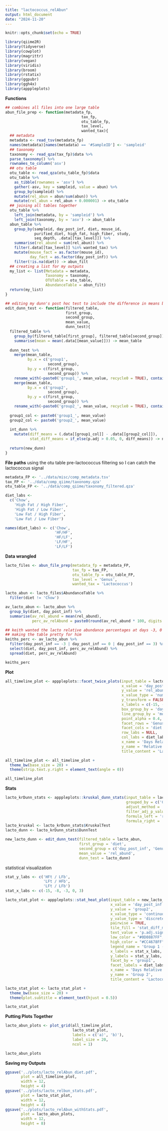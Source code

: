 ```yaml
---
title: "lactococcus_relAbun"
output: html_document
date: "2024-11-20"
---
```


```r
knitr::opts_chunk$set(echo = TRUE)
```

```r
library(qiime2R)
library(tidyverse)
library(cowplot)
library(magrittr)
library(vegan)
library(viridis)
library(broom)
library(rstatix)
library(ggpubr)
library(ggh4x)
library(apppleplots)
```

**Functions**
```r
## combines all files into one large table
abun_file_prep <- function(metadata_fp,
                                  tax_fp,
                                  otu_table_fp,
                                  tax_level,
                                  wanted_tax){
  ## metadata
  metadata <- read_tsv(metadata_fp)
  names(metadata)[names(metadata) == '#SampleID'] <- 'sampleid'
  ## taxonomy
  taxonomy <- read_qza(tax_fp)$data %>% 
  parse_taxonomy() %>% 
  rownames_to_column('asv')
  ## otu table 
  otu_table <- read_qza(otu_table_fp)$data
  otu_table %>% 
    as_tibble(rownames = 'asv') %>% 
    gather(-asv, key = sampleid, value = abun) %>% 
    group_by(sampleid) %>% 
    mutate(rel_abun = abun/sum(abun)) %>% 
    mutate(rel_abun = rel_abun + 0.000001) -> otu_table
  ## joining all tables together 
  otu_table %>% 
    left_join(metadata, by = 'sampleid') %>% 
    left_join(taxonomy, by = 'asv') -> abun_table
  abun_table %>% 
    group_by(sampleid, day_post_inf, diet, mouse_id, 
             purified_diet, high_fat, high_fiber, study,
             seq_depth, .data[[tax_level]]) %>% 
    summarise(rel_abund = sum(rel_abun)) %>% 
    filter(.data[[tax_level]] %in% wanted_tax) %>% 
    mutate(mouse_fact = as.factor(mouse_id),
           day_fact = as.factor(day_post_inf)) %>% 
    filter(!is.na(diet)) -> abun_filt
  ## creating a list for my outputs
  my_list <- list(Metadata = metadata,
                  Taxonomy = taxonomy,
                  OTUTable = otu_table,
                  AbundanceTable = abun_filt)
  return(my_list)
}

## editing my dunn's post hoc test to include the difference in means between groups 
edit_dunn_test <- function(filtered_table,
                           first_group,
                           second_group,
                           mean_value,
                           dunn_test){
  filtered_table %>% 
    group_by(filtered_table[first_group], filtered_table[second_group]) %>% 
    summarise(mean = mean(.data[[mean_value]])) -> mean_table
  
  dunn_test %>% 
    merge(mean_table, 
          by.x = c('group1',
                   second_group),
          by.y = c(first_group,
                   second_group)) %>% 
    rename_with(~paste0('group1_', mean_value, recycle0 = TRUE), contains('mean')) %>% 
    merge(mean_table,
          by.x = c('group2',
                   second_group),
          by.y = c(first_group,
                   second_group)) %>% 
    rename_with(~paste0('group2_', mean_value, recycle0 = TRUE), contains('mean')) -> int_dunn
  
  group1_col <- paste0('group1_', mean_value)
  group2_col <- paste0('group2_', mean_value)
  
  int_dunn %>% 
    mutate(diff_means = (.data[[group1_col]] - .data[[group2_col]]),
           stat_diff_means = if_else(p.adj > 0.05, 0, diff_means)) -> new_dunn
  
  return(new_dunn)
}
```

**File paths**
using the otu table pre-lactococcus filtering so I can catch the lactococcus signal
```r
metadata_FP <- '../data/misc/comp_metadata.tsv'
tax_FP <- '../data/comp_qiime/taxonomy.qza'
otu_table_FP <- '../data/comp_qiime/taxonomy_filtered.qza'

diet_labs <- 
  c('Chow', 
    'High Fat / High Fiber', 
    'High Fat / Low Fiber', 
    'Low Fat / High Fiber', 
    'Low Fat / Low Fiber')

names(diet_labs) <- c('Chow',
                      'HF/HF',
                      'HF/LF',
                      'LF/HF',
                      'LF/LF')
```

**Data wrangled**
```r
lacto_files <- abun_file_prep(metadata_fp = metadata_FP,
                              tax_fp = tax_FP,
                              otu_table_fp = otu_table_FP,
                              tax_level = 'Genus',
                              wanted_tax = 'Lactococcus')

lacto_abun <- lacto_files$AbundanceTable %>% 
  filter(diet != 'Chow')

av_lacto_abun <- lacto_abun %>% 
  group_by(diet, day_post_inf) %>% 
  summarise(av_rel_abund = mean(rel_abund),
            perc_av_relAbund = paste0(round(av_rel_abund * 100, digits = 3), '%'))

## keith wanted the lacto relative abundance percentages at days -3, 0 and 3 so this is me getting them and 
## making the table pretty for him 
keiths_perc <- av_lacto_abun %>% 
  filter(day_post_inf == -3 | day_post_inf == 0 | day_post_inf == 3) %>% 
  select(diet, day_post_inf, perc_av_relAbund) %>% 
  spread(diet, perc_av_relAbund)

keiths_perc
```

**Plot**
```r
all_timeline_plot <- apppleplots::facet_twice_plots(input_table = lacto_abun,
                                                    x_value = 'day_post_inf',
                                                    y_value = 'rel_abund',
                                                    x_value_type = 'numeric',
                                                    y_transform = FALSE,
                                                    x_labels = c(-15, -8, -3, 0, 3),
                                                    box_group_by = 'day_post_inf',
                                                    line_group_by = 'mouse_id',
                                                    point_alpha = 0.4,
                                                    facet_rows = 'Genus',
                                                    facet_cols = 'diet',
                                                    row_labs = NULL,
                                                    col_labs = diet_labs,
                                                    x_name = 'Days Relative to Infection',
                                                    y_name = 'Relative Abundance',
                                                    title_content = 'Lactococcus Relative Abundance')

all_timeline_plot <- all_timeline_plot +
  theme_bw(base_size = 20) +
  theme(strip.text.y.right = element_text(angle = 0))

all_timeline_plot
```

**Stats**
```r
lacto_krDunn_stats <- apppleplots::kruskal_dunn_stats(input_table = lacto_abun,
                                                      grouped_by = c('Genus', 'day_post_inf'),
                                                      adjust_method = 'BH',
                                                      filter_adj_p_value = FALSE,
                                                      formula_left = 'rel_abund',
                                                      formula_right = 'diet')
lacto_kruskal <- lacto_krDunn_stats$KruskalTest
lacto_dunn <- lacto_krDunn_stats$DunnTest

new_lacto_dunn <- edit_dunn_test(filtered_table = lacto_abun,
                                 first_group = 'diet',
                                 second_group = c('day_post_inf', 'Genus'),
                                 mean_value = 'rel_abund',
                                 dunn_test = lacto_dunn)
```

statistical visualization
```r
stat_y_labs <- c('HFt / LFb',
                 'LFt / HFb',
                 'LFt / LFb')
stat_x_labs <- c(-15, -8, -3, 0, 3)

lacto_stat_plot <- apppleplots::stat_heat_plot(input_table = new_lacto_dunn,
                                               x_value = 'day_post_inf',
                                               y_value = 'group2',
                                               x_value_type = 'continuous',
                                               y_value_type = 'discrete',
                                               pairwise = TRUE,
                                               tile_fill = 'stat_diff_means',
                                               text_value = 'p.adj.signif',
                                               low_color = "#0D0887FF",
                                               high_color = "#CC4678FF",
                                               legend_name = 'Group 1 -\nGroup2',
                                               x_labels = stat_x_labs,
                                               y_labels = stat_y_labs,
                                               facet_by = 'group1',
                                               facet_labels = diet_labs,
                                               x_name = 'Days Relative to Infection',
                                               y_name = 'Group 2',
                                               title_content = 'Lactococcus Comparisons')

lacto_stat_plot <- lacto_stat_plot +
  theme_bw(base_size = 20) +
  theme(plot.subtitle = element_text(hjust = 0.5))

lacto_stat_plot
```

**Putting Plots Together**
```r
lacto_abun_plots <- plot_grid(all_timeline_plot,
                              lacto_stat_plot,
                              labels = c('a)', 'b)'),
                              label_size = 20,
                              ncol = 1)

lacto_abun_plots
```


**Saving my Outputs**
```r
ggsave('../plots/lacto_relAbun_diet.pdf',
       plot = all_timeline_plot,
       width = 12,
       height = 4)
ggsave('../plots/lacto_relbun_stats.pdf',
       plot = lacto_stat_plot,
       width = 12,
       height = 4)
ggsave('../plots/lacto_relAbun_withStats.pdf',
       plot = lacto_abun_plots,
       width = 12,
       height = 8)
```

